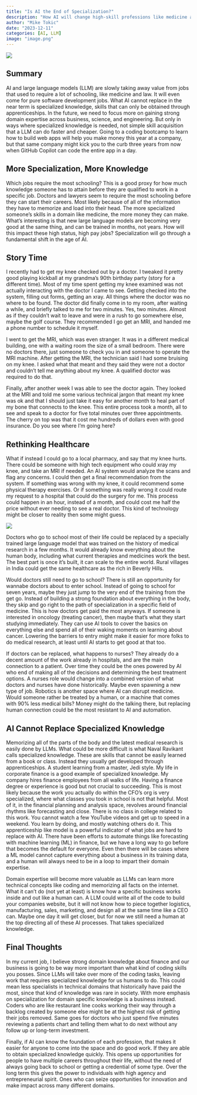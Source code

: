 ```yaml
---
title: "Is AI the End of Specialization?"
description: "How AI will change high-skill professions like medicine and law"
author: "Mike Tokic"
date: "2023-12-11"
categories: [AI, LLM]
image: "image.png"
---
```


![](./image.png)

## Summary

AI and large language models (LLM) are slowly taking away value from jobs that used to require a lot of schooling, like medicine and law. It will even come for pure software development jobs. What AI cannot replace in the near term is specialized knowledge, skills that can only be obtained through apprenticeships. In the future, we need to focus more on gaining strong domain expertise across business, science, and engineering. But only in ways where specialized knowledge is needed, not simple skill acquisition that a LLM can do faster and cheaper. Going to a coding bootcamp to learn how to build web apps will help you make money this year at a company, but that same company might kick you to the curb three years from now when GitHub Copilot can code the entire app in a day. 

## More Specialization, More Knowledge 

Which jobs require the most schooling? This is a good proxy for how much knowledge someone has to attain before they are qualified to work in a specific job. Doctors and lawyers seem to require the most schooling before they can start their careers. Most likely because of all of the information they have to memorize and load into their head. The more specialized someone's skills in a domain like medicine, the more money they can make. What's interesting is that new large language models are becoming very good at the same thing, and can be trained in months, not years. How will this impact these high status, high pay jobs? Specialization will go through a fundamental shift in the age of AI. 

## Story Time

I recently had to get my knee checked out by a doctor. I tweaked it pretty good playing kickball at my grandma's 90th birthday party (story for a different time). Most of my time spent getting my knee examined was not actually interacting with the doctor I came to see. Getting checked into the system, filling out forms, getting an xray. All things where the doctor was no where to be found. The doctor did finally come in to my room, after waiting a while, and briefly talked to me for two minutes. Yes, two minutes. Almost as if they couldn't wait to leave and were in a rush to go somewhere else, maybe the golf course. They recommended I go get an MRI, and handed me a phone number to schedule it myself. 

I went to get the MRI, which was even stranger. It was in a different medical building, one with a waiting room the size of a small bedroom. There were no doctors there, just someone to check you in and someone to operate the MRI machine. After getting the MRI, the technician said I had some bruising on my knee. I asked what that meant and they said they were not a doctor and couldn't tell me anything about my knee. A qualified doctor was required to do that. 

Finally, after another week I was able to see the doctor again. They looked at the MRI and told me some various technical jargon that meant my knee was ok and that I should just take it easy for another month to heal part of my bone that connects to the knee. This entire process took a month, all to see and speak to a doctor for five total minutes over three appointments. The cherry on top was that it cost me hundreds of dollars even with good insurance. Do you see where I'm going here? 

## Rethinking Healthcare

What if instead I could go to a local pharmacy, and say that my knee hurts. There could be someone with high tech equipment who could xray my knee, and take an MRI if needed. An AI system would analyze the scans and flag any concerns. I could then get a final recommendation from the system. If something was wrong with my knee, it could recommend some physical therapy exercises. Or if something was really wrong it could route my request to a hospital that could do the surgery for me. This process could happen in an hour, instead of a month, and could cost me half the price without ever needing to see a real doctor. This kind of technology might be closer to reality then some might guess. 

![](https://th.bing.com/th/id/OIP.GCOJ6ofXpioyRcHRM4Yi8QAAAA?rs=1&pid=ImgDetMain)

Doctors who go to school most of their life could be replaced by a specially trained large language model that was trained on the history of medical research in a few months. It would already know everything about the human body, including what current therapies and medicines work the best. The best part is once it's built, it can scale to the entire world. Rural villages in India could get the same healthcare as the rich in Beverly Hills. 

Would doctors still need to go to school? There is still an opportunity for wannabe doctors about to enter school. Instead of going to school for seven years, maybe they just jump to the very end of the training from the get go. Instead of building a strong foundation about everything in the body, they skip and go right to the path of specialization in a specific field of medicine. This is how doctors get paid the most anyways. If someone is interested in oncology (treating cancer), then maybe that's what they start studying immediately. They can use AI tools to cover the basics on everything else and spend all of their waking moments on learning about cancer. Lowering the barriers to entry might make it easier for more folks to do medical research, at least until AI starts to get good at that too. 

If doctors can be replaced, what happens to nurses? They already do a decent amount of the work already in hospitals, and are the main connection to a patient. Over time they could be the ones powered by AI who end of making all of the decisions and determining the best treatment options. A nurses role would change into a combined version of what doctors and nurses have done historically. Maybe even spawning a new type of job. Robotics is another space where AI can disrupt medicine. Would someone rather be treated by a human, or a machine that comes with 90% less medical bills? Money might do the talking there, but replacing human connection could be the most resistant to AI and automation. 

## AI Cannot Replace Specialized Knowledge 

Memorizing all of the parts of the body and the latest medical research is easily done by LLMs. What could be more difficult is what Naval Ravikant calls specialized knowledge. These are skills that cannot be easily learned from a book or class. Instead they usually get developed through apprenticeships. A student learning from a master, Jedi style. My life in corporate finance is a good example of specialized knowledge. My company hires finance employees from all walks of life. Having a finance degree or experience is good but not crucial to succeeding. This is most likely because the work you actually do within the CFO's org is very specialized, where what classes you took in school is not that helpful. Most of it, in the financial planning and analysis space, revolves around financial rhythms like forecasting and close. There is no class in college related to this work. You cannot watch a few YouTube videos and get up to speed in a weekend. You learn by doing, and mostly watching others do it. This apprenticeship like model is a powerful indicator of what jobs are hard to replace with AI. There have been efforts to automate things like forecasting with machine learning (ML) in finance, but we have a long way to go before that becomes the default for everyone. Even then there will be cases where a ML model cannot capture everything about a business in its training data, and a human will always need to be in a loop to impart their domain expertise. 

Domain expertise will become more valuable as LLMs can learn more technical concepts like coding and memorizing all facts on the internet. What it can't do (not yet at least) is know how a specific business works inside and out like a human can. A LLM could write all of the code to build your companies website, but it will not know how to piece together logistics, manufacturing, sales, marketing, and design all at the same time like a CEO can. Maybe one day it will get closer, but for now we still need a human at the top directing all of these AI processes. That takes specialized knowledge. 

## Final Thoughts

In my current job, I believe strong domain knowledge about finance and our business is going to be way more important than what kind of coding skills you posses. Since LLMs will take over more of the coding tasks, leaving work that requires specialized knowledge for us humans to do. This could mean less specialists in technical domains that historically have paid the most, since that kind of knowledge was rare in society. With more emphasis on specialization for domain specific knowledge is a business instead. Coders who are like restaurant line cooks working their way through a backlog created by someone else might be at the highest risk of getting their jobs removed. Same goes for doctors who just spend five minutes reviewing a patients chart and telling them what to do next without any follow up or long-term investment. 

Finally, if AI can know the foundation of each profession, that makes it easier for anyone to come into the space and do good work. If they are able to obtain specialized knowledge quickly. This opens up opportunities for people to have multiple careers throughout their life, without the need of always going back to school or getting a credential of some type. Over the long term this gives the power to individuals with high agency and entrepreneurial spirit. Ones who can seize opportunities for innovation and make impact across many different domains. 